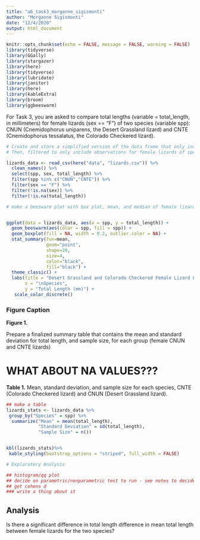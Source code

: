 ```yaml
---
title: "a6_task3_morganne_sigismonti"
author: "Morganne Sigismonti"
date: "12/4/2020"
output: html_document
---
```


```r
knitr::opts_chunk$set(echo = FALSE, message = FALSE, warning = FALSE)
library(tidyverse)
library(GGally)
library(stargazer)
library(here)
library(tidyverse)
library(lubridate)
library(janitor)
library(here)
library(kableExtra)
library(broom)
library(ggbeeswarm)
```

For Task 3, you are asked to compare total lengths (variable = total_length, in millimeters) for female lizards (sex == “F”) of two species (variable spp): CNUN (Cnemidophorus uniparens, the Desert Grassland lizard) and CNTE (Cnemidophorus tessalatus, the Colorado Checkered lizard).


```r
# Create and store a simplified version of the data frame that only includes variables spp, sex, and total_length
# Then, filtered to only include observations for female lizards of species CNUN and CNTE

lizards_data <- read_csv(here("data", "lizards.csv")) %>%
  clean_names() %>% 
  select(spp, sex, total_length) %>% 
  filter(spp %in% c("CNUN","CNTE")) %>% 
  filter(sex == "F") %>% 
  filter(!is.na(sex)) %>% 
  filter(!is.na(total_length))
```

```r
# make a beeswarm plot with box plot, mean, and median of female lizard lengths for each species (CNUN and CNTE)


ggplot(data = lizards_data, aes(x = spp, y = total_length)) +
  geom_beeswarm(aes(color = spp, fill = spp)) +
  geom_boxplot(fill = NA, width = 0.2, outlier.color = NA) +
  stat_summary(fun=mean, 
               geom="point",
               shape=20, 
               size=4, 
               color="black", 
               fill="black") +
  theme_classic() +
  labs(title = "Desert Grassland and Colorado Checkered Female Lizard Lengths (SIGISMONTI)\n",
       x = "\nSpecies",
       y = "Total Length (mm)") +
   scale_color_discrete()


```
### Figure Caption
**Figure 1.**

Prepare a finalized summary table that contains the mean and standard deviation for total length, and sample size, for each group (female CNUN and CNTE lizards)

# WHAT ABOUT NA VALUES???


**Table 1.** Mean, standard deviation, and sample size for each species, CNTE (Colorado Checkered lizard) and CNUN (Desert Grassland lizard).
```r
## make a table 
lizards_stats <- lizards_data %>%
 group_by("Species" = spp) %>% 
  summarize("Mean" = mean(total_length),
            "Standard Deviation" = sd(total_length),
            "Sample Size" = n())


kbl(lizards_stats)%>%
 kable_styling(bootstrap_options = "striped", full_width = FALSE)
```
```r
# Exploratory Analysis

## histogram/qq plot
## decide on parametric/nonparametric test to run - see notes to decide which to choose 
## get cohens d
### write a thing about it
```


## Analysis

Is there a significant difference in total length difference in mean total length between female lizards for the two species?
